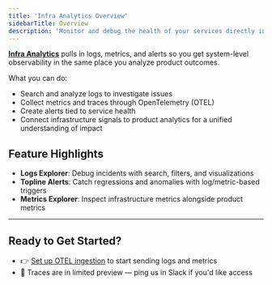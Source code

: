```yaml
---
title: 'Infra Analytics Overview'
sidebarTitle: Overview
description: 'Monitor and debug the health of your services directly inside Statsig'
---
```


**[Infra Analytics](https://statsig.com/infra-analytics)** pulls in logs, metrics, and alerts so you get system-level observability in the same place you analyze product outcomes.

What you can do:
- Search and analyze logs to investigate issues
- Collect metrics and traces through OpenTelemetry (OTEL)
- Create alerts tied to service health
- Connect infrastructure signals to product analytics for a unified understanding of impact

## Feature Highlights

- **Logs Explorer**: Debug incidents with search, filters, and visualizations
- **Topline Alerts**: Catch regressions and anomalies with log/metric-based triggers
- **Metrics Explorer**: Inspect infrastructure metrics alongside product metrics

---

## Ready to Get Started?

- 👉 [Set up OTEL ingestion](/server/concepts/open_telemetry) to start sending logs and metrics
- 👀 Traces are in limited preview — ping us in Slack if you'd like access
